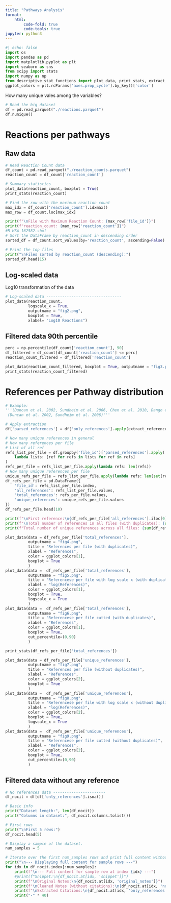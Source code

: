 ```yaml
---
title: "Pathways Analysis"
format: 
    html:
        code-fold: true
        code-tools: true
jupyter: python3
---
```



```python
#| echo: false
import os
import pandas as pd
import matplotlib.pyplot as plt
import seaborn as sns
from scipy import stats
import numpy as np
from descriptive_stat_functions import plot_data, print_stats, extract_references
ggplot_colors = plt.rcParams['axes.prop_cycle'].by_key()['color']
```

How many unique vales among the variables? 
```python
# Read the big dataset 
df = pd.read_parquet("./reactions.parquet")
df.nunique()
```

# Reactions per pathways
## Raw data
```python
# Read Reaction Count data
df_count = pd.read_parquet("./reaction_counts.parquet")
reaction_count = df_count['reaction_count']

# Summary statistics
plot_data(reaction_count, boxplot = True)
print_stats(reaction_count)
```

```python
# Find the row with the maximum reaction count
max_idx = df_count['reaction_count'].idxmax()  
max_row = df_count.loc[max_idx]   

print(f"\nFile with Maximum Reaction Count: {max_row['file_id']}")
print(f"reaction_count: {max_row['reaction_count']}")
#R-HSA-162582.sbml
# Sort the DataFrame by reaction_count in descending order
sorted_df = df_count.sort_values(by='reaction_count', ascending=False)

# Print the top files
print("\nFiles sorted by reaction_count (descending):")
sorted_df.head(15)
```

## Log-scaled data
Log10 transformation of the data
```python
# Log-scaled data ---------------------------------
plot_data(reaction_count, 
          logscale_x = True, 
          outputname = "fig2.png", 
          boxplot = True, 
          xlabel= "Log10 Reactions")
```

## Filtered data 90th percentile 
```python
perc = np.percentile(df_count['reaction_count'], 90)
df_filtered = df_count[df_count['reaction_count'] <= perc]
reaction_count_filtered = df_filtered['reaction_count']

plot_data(reaction_count_filtered, boxplot = True, outputname = "fig3.png")
print_stats(reaction_count_filtered)
```

# References per Pathway distribution
```python
# Example: 
'''(Duncan et al. 2002, Sundheim et al. 2006, Chen et al. 2010, Dango et al. 2011);
 (Duncan et al. 2002, Sundheim et al. 2006)'''

# Apply extraction
df['parsed_references'] = df['only_references'].apply(extract_references)

# How many unique references in general
# How many references per file 
# List of all ref
refs_list_per_file = df.groupby('file_id')['parsed_references'].apply(
    lambda lists: [ref for refs in lists for ref in refs]
)
refs_per_file = refs_list_per_file.apply(lambda refs: len(refs))
# How many unique references per file 
unique_refs_per_file = refs_list_per_file.apply(lambda refs: len(set(refs)))
df_refs_per_file = pd.DataFrame({
    'file_id': refs_list_per_file.index,
    'all_references': refs_list_per_file.values,
    'total_references': refs_per_file.values,
    'unique_references': unique_refs_per_file.values
})
df_refs_per_file.head(10)
```
```python
print(f"\nFirst reference:\n{df_refs_per_file['all_references'].iloc[0]}")
print(f"\nTotal number of references in all files (with duplicates): {sum(df_refs_per_file.total_references.values)}")
print(f"Total number of unique references across all files: {sum(df_refs_per_file.unique_references.values)}")

plot_data(data = df_refs_per_file['total_references'],
          outputname = "fig4.png",
          title = "References per file (with duplicates)",
          xlabel = "References",
          color = ggplot_colors[1],
          boxplot = True
          )
plot_data(data =  df_refs_per_file['total_references'],
          outputname = "fig5.png",
          title = "Referencese per file with log scale x (with duplicates)",
          xlabel = "log(References)",
          color = ggplot_colors[1],
          boxplot = True,
          logscale_x = True
          )
plot_data(data =  df_refs_per_file['total_references'],
          outputname = "fig6.png",
          title = "Referencese per file cutted (with duplicates)",
          xlabel = "References",
          color = ggplot_colors[1],
          boxplot = True,
          cut_percentile=(0,90)
          )

print_stats(df_refs_per_file['total_references'])

plot_data(data = df_refs_per_file['unique_references'],
          outputname = "fig7.png",
          title = "References per file (without duplicates)",
          xlabel = "References",
          color = ggplot_colors[2],
          boxplot = True
          )
plot_data(data =  df_refs_per_file['unique_references'],
          outputname = "fig8.png",
          title = "Referencese per file with log scale x (without duplicates)",
          xlabel = "log(References)",
          color = ggplot_colors[2],
          boxplot = True,
          logscale_x = True
          )
plot_data(data =  df_refs_per_file['unique_references'],
          outputname = "fig9.png",
          title = "Referencese per file cutted (without duplicates)",
          xlabel = "References",
          color = ggplot_colors[2],
          boxplot = True,
          cut_percentile=(0,90)
          )
```

## Filtered data without any reference
```python
# No references data -----------------------
df_nocit = df[df['only_references'].isna()]

# Basic info
print("Dataset length:", len(df_nocit))
print("Columns in dataset:", df_nocit.columns.tolist())

# First rows 
print("\nFirst 5 rows:")
df_nocit.head(5)
```
```python
# Display a sample of the dataset.
num_samples = 5

# Iterate over the first num_samples rows and print full content without extra spaces.
print("\n--- Displaying full content for sample rows ---")
for idx in df_nocit.index[:num_samples]:
    print(f"\n--- Full content for sample row at index {idx} ---")
    #print(f"Snippet:\n{df_nocit.at[idx, 'snippet']}")
    print(f"\nOriginal Notes:\n{df_nocit.at[idx, 'original_notes']}")
    print(f"\nCleaned Notes (without citations):\n{df_nocit.at[idx, 'notes']}")
    print(f"\nExtracted Citations:\n{df_nocit.at[idx, 'only_references']}")
    print("-" * 40)
```
